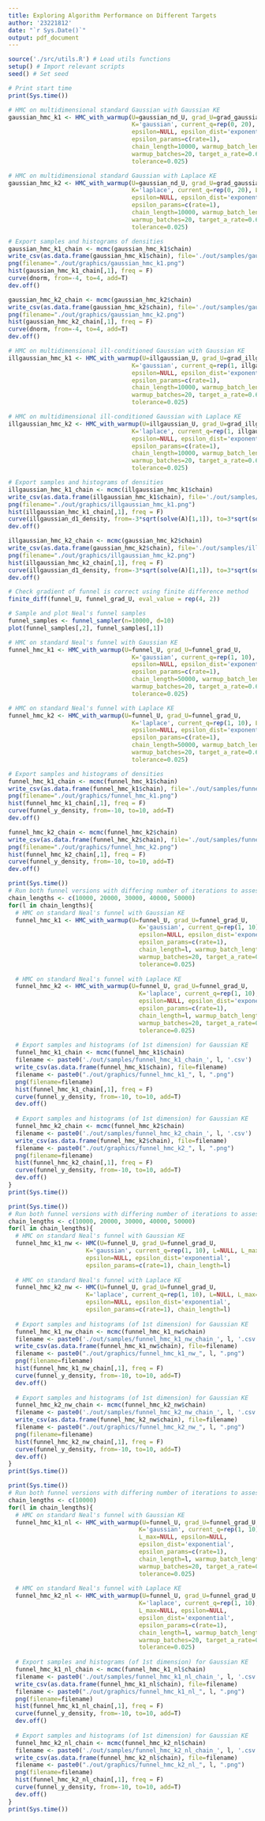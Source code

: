 ```yaml
---
title: Exploring Algorithm Performance on Different Targets
author: '23221812'
date: "`r Sys.Date()`"
output: pdf_document
---
```


```r
source('./src/utils.R') # Load utils functions
setup() # Import relevant scripts
seed() # Set seed

# Print start time
print(Sys.time())
```

```r
# HMC on multidimensional standard Gaussian with Gaussian KE
gaussian_hmc_k1 <- HMC_with_warmup(U=gaussian_nd_U, grad_U=grad_gaussian_nd_U,
                                   K='gaussian', current_q=rep(0, 20), L=NULL,
                                   epsilon=NULL, epsilon_dist='exponential',
                                   epsilon_params=c(rate=1),
                                   chain_length=10000, warmup_batch_length=250,
                                   warmup_batches=20, target_a_rate=0.675,
                                   tolerance=0.025)

# HMC on multidimensional standard Gaussian with Laplace KE
gaussian_hmc_k2 <- HMC_with_warmup(U=gaussian_nd_U, grad_U=grad_gaussian_nd_U,
                                   K='laplace', current_q=rep(0, 20), L=NULL,
                                   epsilon=NULL, epsilon_dist='exponential',
                                   epsilon_params=c(rate=1),
                                   chain_length=10000, warmup_batch_length=250,
                                   warmup_batches=20, target_a_rate=0.675,
                                   tolerance=0.025)
```

```r
# Export samples and histograms of densities
gaussian_hmc_k1_chain <- mcmc(gaussian_hmc_k1$chain)
write_csv(as.data.frame(gaussian_hmc_k1$chain), file='./out/samples/gaussian_hmc_k1_chain.csv')
png(filename="./out/graphics/gaussian_hmc_k1.png")
hist(gaussian_hmc_k1_chain[,1], freq = F)
curve(dnorm, from=-4, to=4, add=T)
dev.off()

gaussian_hmc_k2_chain <- mcmc(gaussian_hmc_k2$chain)
write_csv(as.data.frame(gaussian_hmc_k2$chain), file='./out/samples/gaussian_hmc_k2_chain.csv')
png(filename="./out/graphics/gaussian_hmc_k2.png")
hist(gaussian_hmc_k2_chain[,1], freq = F)
curve(dnorm, from=-4, to=4, add=T)
dev.off()
```

```r
# HMC on multidimensional ill-conditioned Gaussian with Gaussian KE
illgaussian_hmc_k1 <- HMC_with_warmup(U=illgaussian_U, grad_U=grad_illgaussian_U,
                                   K='gaussian', current_q=rep(1, illgaussian_d), L=NULL,
                                   epsilon=NULL, epsilon_dist='exponential',
                                   epsilon_params=c(rate=1),
                                   chain_length=10000, warmup_batch_length=250,
                                   warmup_batches=20, target_a_rate=0.675,
                                   tolerance=0.025)

# HMC on multidimensional ill-conditioned Gaussian with Laplace KE
illgaussian_hmc_k2 <- HMC_with_warmup(U=illgaussian_U, grad_U=grad_illgaussian_U,
                                   K='laplace', current_q=rep(1, illgaussian_d), L=NULL,
                                   epsilon=NULL, epsilon_dist='exponential',
                                   epsilon_params=c(rate=1),
                                   chain_length=10000, warmup_batch_length=250,
                                   warmup_batches=20, target_a_rate=0.675,
                                   tolerance=0.025)
```

```r
# Export samples and histograms of densities
illgaussian_hmc_k1_chain <- mcmc(illgaussian_hmc_k1$chain)
write_csv(as.data.frame(illgaussian_hmc_k1$chain), file='./out/samples/illgaussian_hmc_k1_chain.csv')
png(filename="./out/graphics/illgaussian_hmc_k1.png")
hist(illgaussian_hmc_k1_chain[,1], freq = F)
curve(illgaussian_d1_density, from=-3*sqrt(solve(A)[1,1]), to=3*sqrt(solve(A)[1,1]), add=T)
dev.off()

illgaussian_hmc_k2_chain <- mcmc(gaussian_hmc_k2$chain)
write_csv(as.data.frame(gaussian_hmc_k2$chain), file='./out/samples/illgaussian_hmc_k2_chain.csv')
png(filename="./out/graphics/illgaussian_hmc_k2.png")
hist(illgaussian_hmc_k2_chain[,1], freq = F)
curve(illgaussian_d1_density, from=-3*sqrt(solve(A)[1,1]), to=3*sqrt(solve(A)[1,1]), add=T)
dev.off()
```

```r
# Check gradient of funnel is correct using finite difference method
finite_diff(funnel_U, funnel_grad_U, eval_value = rep(4, 2))

# Sample and plot Neal's funnel samples
funnel_samples <- funnel_sampler(n=10000, d=10)
plot(funnel_samples[,2], funnel_samples[,1])
```

```r
# HMC on standard Neal's funnel with Gaussian KE
funnel_hmc_k1 <- HMC_with_warmup(U=funnel_U, grad_U=funnel_grad_U,
                                   K='gaussian', current_q=rep(1, 10), L=NULL,
                                   epsilon=NULL, epsilon_dist='exponential',
                                   epsilon_params=c(rate=1),
                                   chain_length=50000, warmup_batch_length=500,
                                   warmup_batches=20, target_a_rate=0.675,
                                   tolerance=0.025)

# HMC on standard Neal's funnel with Laplace KE
funnel_hmc_k2 <- HMC_with_warmup(U=funnel_U, grad_U=funnel_grad_U,
                                   K='laplace', current_q=rep(1, 10), L=NULL,
                                   epsilon=NULL, epsilon_dist='exponential',
                                   epsilon_params=c(rate=1),
                                   chain_length=50000, warmup_batch_length=500,
                                   warmup_batches=20, target_a_rate=0.675,
                                   tolerance=0.025)
```

```r
# Export samples and histograms of densities
funnel_hmc_k1_chain <- mcmc(funnel_hmc_k1$chain)
write_csv(as.data.frame(funnel_hmc_k1$chain), file='./out/samples/funnel_hmc_k1_chain.csv')
png(filename="./out/graphics/funnel_hmc_k1.png")
hist(funnel_hmc_k1_chain[,1], freq = F)
curve(funnel_y_density, from=-10, to=10, add=T)
dev.off()

funnel_hmc_k2_chain <- mcmc(funnel_hmc_k2$chain)
write_csv(as.data.frame(funnel_hmc_k2$chain), file='./out/samples/funnel_hmc_k2_chain.csv')
png(filename="./out/graphics/funnel_hmc_k2.png")
hist(funnel_hmc_k2_chain[,1], freq = F)
curve(funnel_y_density, from=-10, to=10, add=T)
dev.off()
```

```r
print(Sys.time())
# Run both funnel versions with differing number of iterations to assess impact
chain_lengths <- c(10000, 20000, 30000, 40000, 50000)
for(l in chain_lengths){
  # HMC on standard Neal's funnel with Gaussian KE
  funnel_hmc_k1 <- HMC_with_warmup(U=funnel_U, grad_U=funnel_grad_U,
                                     K='gaussian', current_q=rep(1, 10), L=NULL,
                                     epsilon=NULL, epsilon_dist='exponential',
                                     epsilon_params=c(rate=1),
                                     chain_length=l, warmup_batch_length=500,
                                     warmup_batches=20, target_a_rate=0.675,
                                     tolerance=0.025)
  
  # HMC on standard Neal's funnel with Laplace KE
  funnel_hmc_k2 <- HMC_with_warmup(U=funnel_U, grad_U=funnel_grad_U,
                                     K='laplace', current_q=rep(1, 10), L=NULL,
                                     epsilon=NULL, epsilon_dist='exponential',
                                     epsilon_params=c(rate=1),
                                     chain_length=l, warmup_batch_length=500,
                                     warmup_batches=20, target_a_rate=0.675,
                                     tolerance=0.025)
  
  # Export samples and histograms (of 1st dimension) for Gaussian KE
  funnel_hmc_k1_chain <- mcmc(funnel_hmc_k1$chain)
  filename <- paste0('./out/samples/funnel_hmc_k1_chain_', l, '.csv')
  write_csv(as.data.frame(funnel_hmc_k1$chain), file=filename)
  filename <- paste0("./out/graphics/funnel_hmc_k1_", l, ".png")
  png(filename=filename)
  hist(funnel_hmc_k1_chain[,1], freq = F)
  curve(funnel_y_density, from=-10, to=10, add=T)
  dev.off()
  
  # Export samples and histograms (of 1st dimension) for Gaussian KE
  funnel_hmc_k2_chain <- mcmc(funnel_hmc_k2$chain)
  filename <- paste0('./out/samples/funnel_hmc_k2_chain_', l, '.csv')
  write_csv(as.data.frame(funnel_hmc_k2$chain), file=filename)
  filename <- paste0("./out/graphics/funnel_hmc_k2_", l, ".png")
  png(filename=filename)
  hist(funnel_hmc_k2_chain[,1], freq = F)
  curve(funnel_y_density, from=-10, to=10, add=T)
  dev.off()
}
print(Sys.time())
```

```r
print(Sys.time())
# Run both funnel versions with differing number of iterations to assess impact
chain_lengths <- c(10000, 20000, 30000, 40000, 50000)
for(l in chain_lengths){
  # HMC on standard Neal's funnel with Gaussian KE
  funnel_hmc_k1_nw <- HMC(U=funnel_U, grad_U=funnel_grad_U,
                      K='gaussian', current_q=rep(1, 10), L=NULL, L_max=1000,
                      epsilon=NULL, epsilon_dist='exponential',
                      epsilon_params=c(rate=1), chain_length=l)
  
  # HMC on standard Neal's funnel with Laplace KE
  funnel_hmc_k2_nw <- HMC(U=funnel_U, grad_U=funnel_grad_U,
                      K='laplace', current_q=rep(1, 10), L=NULL, L_max=1000,
                      epsilon=NULL, epsilon_dist='exponential',
                      epsilon_params=c(rate=1), chain_length=l)
  
  # Export samples and histograms (of 1st dimension) for Gaussian KE
  funnel_hmc_k1_nw_chain <- mcmc(funnel_hmc_k1_nw$chain)
  filename <- paste0('./out/samples/funnel_hmc_k1_nw_chain_', l, '.csv')
  write_csv(as.data.frame(funnel_hmc_k1_nw$chain), file=filename)
  filename <- paste0("./out/graphics/funnel_hmc_k1_nw_", l, ".png")
  png(filename=filename)
  hist(funnel_hmc_k1_nw_chain[,1], freq = F)
  curve(funnel_y_density, from=-10, to=10, add=T)
  dev.off()
  
  # Export samples and histograms (of 1st dimension) for Gaussian KE
  funnel_hmc_k2_nw_chain <- mcmc(funnel_hmc_k2_nw$chain)
  filename <- paste0('./out/samples/funnel_hmc_k2_nw_chain_', l, '.csv')
  write_csv(as.data.frame(funnel_hmc_k2_nw$chain), file=filename)
  filename <- paste0("./out/graphics/funnel_hmc_k2_nw_", l, ".png")
  png(filename=filename)
  hist(funnel_hmc_k2_nw_chain[,1], freq = F)
  curve(funnel_y_density, from=-10, to=10, add=T)
  dev.off()
}
print(Sys.time())
```

```r
print(Sys.time())
# Run both funnel versions with differing number of iterations to assess impact
chain_lengths <- c(10000)
for(l in chain_lengths){
  # HMC on standard Neal's funnel with Gaussian KE
  funnel_hmc_k1_nl <- HMC_with_warmup(U=funnel_U, grad_U=funnel_grad_U,
                                     K='gaussian', current_q=rep(1, 10), L=NULL,
                                     L_max=NULL, epsilon=NULL,
                                     epsilon_dist='exponential',
                                     epsilon_params=c(rate=1),
                                     chain_length=l, warmup_batch_length=500,
                                     warmup_batches=20, target_a_rate=0.675,
                                     tolerance=0.025)
  
  # HMC on standard Neal's funnel with Laplace KE
  funnel_hmc_k2_nl <- HMC_with_warmup(U=funnel_U, grad_U=funnel_grad_U,
                                     K='laplace', current_q=rep(1, 10), L=NULL,
                                     L_max=NULL, epsilon=NULL,
                                     epsilon_dist='exponential',
                                     epsilon_params=c(rate=1),
                                     chain_length=l, warmup_batch_length=500,
                                     warmup_batches=20, target_a_rate=0.675,
                                     tolerance=0.025)
  
  # Export samples and histograms (of 1st dimension) for Gaussian KE
  funnel_hmc_k1_nl_chain <- mcmc(funnel_hmc_k1_nl$chain)
  filename <- paste0('./out/samples/funnel_hmc_k1_nl_chain_', l, '.csv')
  write_csv(as.data.frame(funnel_hmc_k1_nl$chain), file=filename)
  filename <- paste0("./out/graphics/funnel_hmc_k1_nl_", l, ".png")
  png(filename=filename)
  hist(funnel_hmc_k1_nl_chain[,1], freq = F)
  curve(funnel_y_density, from=-10, to=10, add=T)
  dev.off()
  
  # Export samples and histograms (of 1st dimension) for Gaussian KE
  funnel_hmc_k2_nl_chain <- mcmc(funnel_hmc_k2_nl$chain)
  filename <- paste0('./out/samples/funnel_hmc_k2_nl_chain_', l, '.csv')
  write_csv(as.data.frame(funnel_hmc_k2_nl$chain), file=filename)
  filename <- paste0("./out/graphics/funnel_hmc_k2_nl_", l, ".png")
  png(filename=filename)
  hist(funnel_hmc_k2_nl_chain[,1], freq = F)
  curve(funnel_y_density, from=-10, to=10, add=T)
  dev.off()
}
print(Sys.time())
```